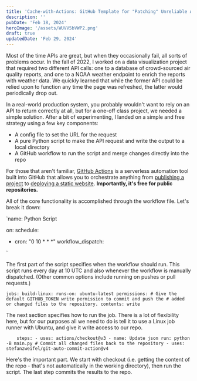 ```yaml
---
title: 'Cache-with-Actions: GitHub Template for "Patching" Unreliable APIs'
description: ''
pubDate: 'Feb 18, 2024'
heroImage: '/assets/WUVV5bVWP2.png'
draft: true
updatedDate: 'Feb 29, 2024'
---
```


Most of the time APIs are great, but when they occasionally fail, all sorts of problems occur. In the fall of 2022, I worked on a data visualization project that required two different API calls: one to a database of crowd-sourced air quality reports, and one to a NOAA weather endpoint to enrich the reports with weather data. We quickly learned that while the former API could be relied upon to function any time the page was refreshed, the latter would periodically drop out.

In a real-world production system, you probably wouldn't want to rely on an API to return correctly at all, but for a one-off class project, we needed a simple solution. After a bit of experimenting, I landed on a simple and free strategy using a few key components:

- A config file to set the URL for the request
- A pure Python script to make the API request and write the output to a local directory
- A GitHub workflow to run the script and merge changes directly into the repo

For those that aren't familiar, [GitHub Actions](https://github.com/features/actions) is a serverless automation tool built into GitHub that allows you to orchestrate anything from [publishing a project](https://github.com/marketplace/actions/pypi-publish) to [deploying a static website](https://github.blog/2022-08-10-github-pages-now-uses-actions-by-default/). **Importantly, it's free for public repositories.**

All of the core functionality is accomplished through the workflow file. Let's break it down:

`name: Python Script

on:
  schedule: 
  - cron: "0 10 * * *"
  workflow_dispatch:
`

The first part of the script specifies when the workflow should run. This script runs every day at 10 UTC and also whenever the workflow is manually dispatched. (Other common options include running on pushes or pull requests.)

`jobs:
  build-linux:
    runs-on: ubuntu-latest
    permissions:
      # Give the default GITHUB_TOKEN write permission to commit and push the
      # added or changed files to the repository.
      contents: write`

The next section specifies how to run the job. There is a lot of flexibility here, but for our purposes all we need to do is tell it to use a Linux job runner with Ubuntu, and give it write access to our repo.

`    steps:
    - uses: actions/checkout@v3
    - name: Update json
      run: python -B main.py
    # Commit all changed files back to the repository
    - uses: stefanzweifel/git-auto-commit-action@v4`

Here's the important part. We start with checkout (i.e. getting the content of the repo - that's not automatically in the working directory), then run the script. The last step commits the results to the repo.

